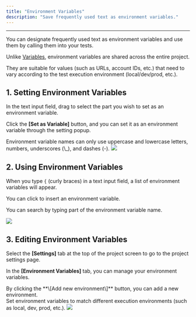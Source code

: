 ```yaml
---
title: "Environment Variables"
description: "Save frequently used text as environment variables."
---
```


---

You can designate frequently used text as environment variables and use them by calling them into your tests.

Unlike [Variables](/guide/write/variable), environment variables are shared across the entire project.

They are suitable for values (such as URLs, account IDs, etc.) that need to vary according to the test execution environment (local/dev/prod, etc.).

## 1. Setting Environment Variables

In the text input field, drag to select the part you wish to set as an environment variable.

Click the **\[Set as Variable\]** button, and you can set it as an environment variable through the setting popup.

<Note>
  Environment variable names can only use uppercase and lowercase letters,
  numbers, underscores (\_), and dashes (-).
</Note>

<img src="/assets/write/env-variable/env-variable-set.png" />

## 2. Using Environment Variables

When you type `{` (curly braces) in a text input field, a list of environment variables will appear.

You can click to insert an environment variable.

<Note>You can search by typing part of the environment variable name.</Note>

<img src="/assets/write/env-variable/env-variable-use.png" />

## 3. Editing Environment Variables

Select the **\[Settings\]** tab at the top of the project screen to go to the project settings page.

In the **\[Environment Variables\]** tab, you can manage your environment variables.

<Note>
  By clicking the **\[Add new environment\]** button, you can add a new
  environment. <br />
  Set environment variables to match different execution environments (such as local,
  dev, prod, etc.).
</Note>

<img src="/assets/write/env-variable/env-variable-settings.png" />
